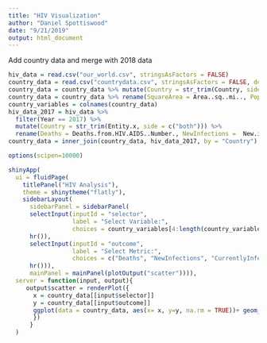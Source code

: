 ```yaml
---
title: "HIV Visualization"
author: "Daniel Spottiswood"
date: "9/21/2019"
output: html_document
---
```


Add country data and merge with 2018 data
```r
hiv_data = read.csv("our_world.csv", stringsAsFactors = FALSE)
country_data = read.csv("countrydata.csv", stringsAsFactors = FALSE, dec = ",")
country_data = country_data %>% mutate(Country = str_trim(Country, side = c("both")))
country_data = country_data %>% rename(SquareArea = Area..sq..mi.., PopulationDensity = Pop..Density..per.sq..mi.., CoastlineRatio = Coastline..coast.area.ratio., NetMigration = Net.migration, InfantMortality = Infant.mortality..per.1000.births., GDPperCapita = GDP....per.capita., Literacy = Literacy...., PhoneOwnership = Phones..per.1000., Arable = Arable...., Crops = Crops...., Other = Other....) 
country_variables = colnames(country_data)
hiv_data_2017 = hiv_data %>%
  filter(Year == 2017) %>% 
  mutate(Country = str_trim(Entity.x, side = c("both"))) %>%
  rename(Deaths = Deaths.from.HIV.AIDS..Number., NewInfections =  New.infections.of.HIV.AIDS..new.cases.of.HIV.infection., CurrentlyInfected = Number.of.people.living.with.HIV..x10...tens.of.people.living.with.HIV.)
country_data = inner_join(country_data, hiv_data_2017, by = "Country")
```


```r
options(scipen=10000)

shinyApp(
  ui = fluidPage(
    titlePanel("HIV Analysis"),
    theme = shinytheme("flatly"),
    sidebarLayout(
      sidebarPanel = sidebarPanel(
      selectInput(inputId = "selector",
                  label = "Select Variable:",
                  choices = country_variables[4:length(country_variables)],
      hr()),
      selectInput(inputId = "outcome",
                  label = "Select Metric:",
                  choices = c("Deaths", "NewInfections", "CurrentlyInfected"),
      hr())),
      mainPanel = mainPanel(plotOutput("scatter")))), 
  server = function(input, output){
     output$scatter = renderPlot({
       x = country_data[[input$selector]]
       y = country_data[[input$outcome]]
       ggplot(data = country_data, aes(x= x, y=y, na.rm = TRUE))+ geom_point(aes(colour = factor(country_data$Region), size=Population)) + ylab(input$outcome) + xlab(input$selector) + geom_smooth(method='lm',formula=y~x) + labs(color="Region")
       })
      }
  )
```